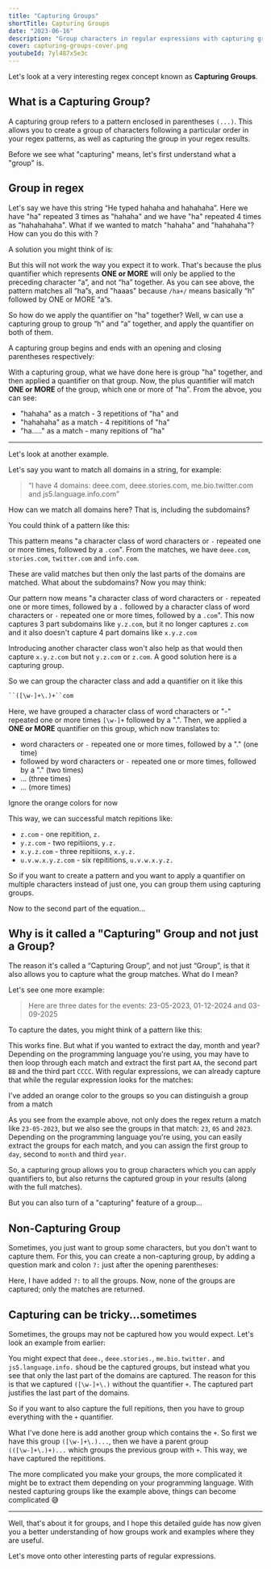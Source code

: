```yaml
---
title: "Capturing Groups"
shortTitle: Capturing Groups
date: "2023-06-16"
description: "Group characters in regular expressions with capturing groups"
cover: capturing-groups-cover.png
youtubeId: 7yl487x5e3c
---
```


Let's look at a very interesting regex concept known as **Capturing Groups**.

## What is a Capturing Group?

A capturing group refers to a pattern enclosed in parentheses `(...)`. This allows you to create a group of characters following a particular order in your regex patterns, as well as capturing the group in your regex results.

Before we see what "capturing" means, let's first understand what a "group" is.

## Group in regex

Let's say we have this string “He typed hahaha and hahahaha”. Here we have "ha" repeated 3 times as "hahaha" and we have "ha" repeated 4 times as "hahahahaha". What if we wanted to match "hahaha" and "hahahaha"? How can you do this with <CourseLink path='quantifiers' course='regex' label='quantifiers' />?

A solution you might think of is:

<Regex pattern="/ha+/g" input="He typed hahaha and hahahahaaa" />

But this will not work the way you expect it to work. That's because the plus quantifier which represents **ONE or MORE** will only be applied to the preceding character “a”, and not “ha” together. As you can see above, the pattern matches all “ha”s, and "haaas" because `/ha+/` means basically “h” followed by ONE or MORE “a”s.

So how do we apply the quantifier on "ha" together? Well, w can use a capturing group to group “h” and “a” together, and apply the quantifier on both of them.

A capturing group begins and ends with an opening and closing parentheses respectively:

<Regex pattern="/(ha)+/g" input="He typed hahaha, hahahaha and hahahahahahahahahahaha" />

With a capturing group, what we have done here is group "ha" together, and then applied a quantifier on that group. Now, the plus quantifier will match **ONE or MORE** of the group, which one or more of "ha". From the abvoe, you can see:
* "hahaha" as a match - 3 repetitions of "ha" and
* "hahahaha" as a match - 4 repititions of "ha"
* "ha....." as a match - many repitions of "ha"

---

Let's look at another example.

Let's say you want to match all domains in a string, for example:

> “I have 4 domains: deee.com, deee.stories.com, me.bio.twitter.com and js5.language.info.com”

How can we match all domains here? That is, including the subdomains?

You could think of a pattern like this:

<Regex pattern="/[\w-]+\.com/g" input="I have 4 domains: deee.com, deee.stories.com, me.bio.twitter.com and js5.language.info.com" />

This pattern means "a character class of word characters or `-` repeated one or more times, followed by a `.com`". From the matches, we have `deee.com`, `stories.com`, `twitter.com` and `info.com`.

These are valid matches but then only the last parts of the domains are matched. What about the subdomains? Now you may think:

<Regex pattern="/[\w-]+\.[\w-]+\.com/g" input="I have 4 domains: deee.com, deee.stories.com, me.bio.twitter.com and js5.language.info.com" />

Our pattern now means "a character class of word characters or `-` repeated one or more times, followed by a `.` followed by a character class of word characters or `-` repeated one or more times, followed by a `.com`". This now captures 3 part subdomains like `y.z.com`, but it no longer captures `z.com` and it also doesn't capture 4 part domains like `x.y.z.com`

Introducing another character class won't also help as that would then capture `x.y.z.com` but not `y.z.com` or `z.com`. A good solution here is a capturing group.

So we can group the character class and add a quantifier on it like this

```txt
``([\w-]+\.)+``com
```

Here, we have grouped a character class of word characters or "-" repeated one or more times `[\w-]+` followed by a ".". Then, we applied a **ONE or MORE** quantifier on this group, which now translates to:

* word characters or `-` repeated one or more times, followed by a "." (one time)
* followed by word characters or `-` repeated one or more times, followed by a "." (two times)
* ... (three times)
* ... (more times)

<Regex pattern="/([\w-]+\.)+com/g" input="I have 4 domains: deee.com, deee.stories.com, me.bio.twitter.com and js5.language.info.com" />

<Info>Ignore the orange colors for now</Info>

This way, we can successful match repitions like:
* `z.com` - one repitition, `z.`
* `y.z.com` - two repitiions, `y.z.`
* `x.y.z.com` - three repitiions, `x.y.z.`
* `u.v.w.x.y.z.com` - six repititions, `u.v.w.x.y.z.`

So if you want to create a pattern and you want to apply a quantifier on multiple characters instead of just one, you can group them using capturing groups.

Now to the second part of the equation...

## Why is it called a "Capturing" Group and not just a Group?

The reason it's called a “Capturing Group”, and not just “Group”, is that it also allows you to capture what the group matches. What do I mean?

Let's see one more example:

> Here are three dates for the events: 23-05-2023, 01-12-2024 and 03-09-2025

To capture the dates, you might think of a pattern like this:

<Regex pattern="/\d{2}-\d{2}-\d{4}/g" input="Here are three dates for the events: 23-05-2023, 01-12-2024 and 03-09-2025" />

This works fine. But what if you wanted to extract the day, month and year? Depending on the programming language you're using, you may have to then loop through each match and extract the first part `AA`, the second part `BB` and the third part `CCCC`. With regular expressions, we can already capture that while the regular expression looks for the matches:

<Regex pattern="/(\d{2})-(\d{2})-(\d{4})/g" input="Here are three dates for the events: 23-05-2023, 01-12-2024 and 03-09-2025" />

<Info>I've added an orange color to the groups so you can distinguish a group from a match</Info>

As you see from the example above, not only does the regex return a match like `23-05-2023`, but we also see the groups in that match: `23`, `05` and `2023`. Depending on the programming language you're using, you can easily extract the groups for each match, and you can assign the first group to `day`, second to `month` and third `year`.

So, a capturing group allows you to group characters which you can apply quantifiers to, but also returns the captured group in your results (along with the full matches).

But you can also turn of a "capturing" feature of a group...

## Non-Capturing Group

Sometimes, you just want to group some characters, but you don't want to capture them. For this, you can create a non-capturing group, by adding a question mark and colon `?:` just after the opening parentheses:

<Regex pattern="/(?:\d{2})-(?:\d{2})-(?:\d{4})/g" input="Here are three dates for the events: 23-05-2023, 01-12-2024 and 03-09-2025" />

Here, I have added `?:` to all the groups. Now, none of the groups are captured; only the matches are returned.

## Capturing can be tricky...sometimes

Sometimes, the groups may not be captured how you would expect. Let's look an example from earlier:

<Regex pattern="/([\w-]+\.)+com/g" input="I have 4 domains: deee.com, deee.stories.com, me.bio.twitter.com and js5.language.info.com" />

You might expect that `deee.`, `deee.stories.`, `me.bio.twitter.` and `js5.language.info.` shoud be the captured groups, but instead what you see that only the last part of the domains are captured. The reason for this is that we captured `([\w-]+\.)` without the quantifier `+`. The captured part justifies the last part of the domains.

So if you want to also capture the full repitions, then you have to group everything with the `+` quantifier.

<Regex pattern="/(([\w-]+\.)+)com/g" input="I have 4 domains: deee.com, deee.stories.com, me.bio.twitter.com and js5.language.info.com" />

What I've done here is add another group which contains the `+`. So first we have this group `([\w-]+\.)...`, then we have a parent group `(([\w-]+\.)+)...` which groups the previous group with `+`. This way, we have captured the repititions.

<Important>The more complicated you make your groups, the more complicated it might be to extract them depending on your programming language. With nested capturing groups like the example above, things can become complicated 😅</Important>

---

Well, that's about it for groups, and I hope this detailed guide has now given you a better understanding of how groups work and examples where they are useful.

Let's move onto other interesting parts of regular expressions.